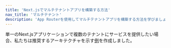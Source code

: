 ```yaml
---
title: 'Next.jsでマルチテナントアプリを構築する方法'
nav_title: 'マルチテナント'
description: 'App Routerを使用してマルチテナントアプリを構築する方法を学びましょう。'
---
```


単一のNext.jsアプリケーションで複数のテナントにサービスを提供したい場合、私たちは推奨するアーキテクチャを示す[例](https://vercel.com/templates/next.js/platforms-starter-kit)を作成しました。
